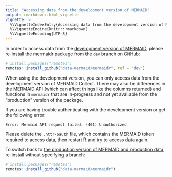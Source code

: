 ```yaml
---
title: "Accessing data from the development version of MERMAID"
output: rmarkdown::html_vignette
vignette: >
  %\VignetteIndexEntry{Accessing data from the development version of MERMAID}
  %\VignetteEngine{knitr::rmarkdown}
  %\VignetteEncoding{UTF-8}
---
```


In order to access data from the [development version of MERMAID](https://dev-collect.datamermaid.org/), please re-install the mermaidr package from the `dev` branch on GitHub:

```r
# install.packages("remotes")
remotes::install_github("data-mermaid/mermaidr", ref = "dev")
```

When using the development version, you can only access data from the development version of MERMAID Collect. There may also be differences in the MERMAID API (which can affect things like the columns returned) and functions in `mermaidr` that are in-progress and not yet available from the "production" version of the package.

If you are having trouble authenticating with the development version or get the following error:

`Error: Mermaid API request failed: (401) Unauthorized`

Please delete the `.httr-oauth` file, which contains the MERMAID token required to access data, then restart R and try to access data again.

To switch back to [the production version of MERMAID and production data](https://collect.datamermaid.org/), re-install without specifying a branch:

```r
# install.packages("remotes")
remotes::install_github("data-mermaid/mermaidr")
```
